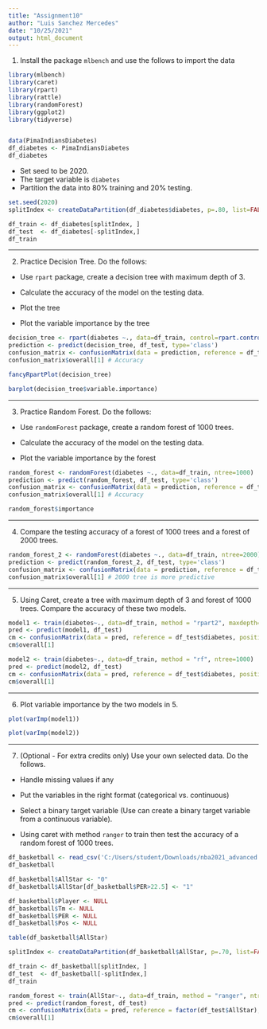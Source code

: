 ```yaml
---
title: "Assignment10"
author: "Luis Sanchez Mercedes"
date: "10/25/2021"
output: html_document
---
```


1. Install the package `mlbench` and use the follows to import the data

```r
library(mlbench)
library(caret)
library(rpart)
library(rattle)
library(randomForest)
library(ggplot2)
library(tidyverse)


data(PimaIndiansDiabetes)
df_diabetes <- PimaIndiansDiabetes
df_diabetes
```

- Set seed to be 2020. 
- The target variable is `diabetes`
- Partition the data into 80% training and 20% testing.  
```r
set.seed(2020)
splitIndex <- createDataPartition(df_diabetes$diabetes, p=.80, list=FALSE )

df_train <- df_diabetes[splitIndex, ]
df_test  <- df_diabetes[-splitIndex,]
df_train

```


-------

2. Practice Decision Tree.  Do the follows:

  - Use `rpart` package, create a decision tree with maximum depth of 3. 
  
  - Calculate the accuracy of the model on the testing data. 
  
  - Plot the tree
  
  - Plot the variable importance by the tree
  
```r
decision_tree <- rpart(diabetes ~., data=df_train, control=rpart.control(maxdepth=3))
prediction <- predict(decision_tree, df_test, type='class')
confusion_matrix <- confusionMatrix(data = prediction, reference = df_test$diabetes, positive = "neg")
confusion_matrix$overall[1] # Accuracy
```
```r
fancyRpartPlot(decision_tree)
```

```r
barplot(decision_tree$variable.importance)

```

-------

3. Practice Random Forest.  Do the follows: 

  - Use `randomForest` package, create a random forest of 1000 trees. 
  
  - Calculate the accuracy of the model on the testing data. 
  
  - Plot the variable importance by the forest
```r
random_forest <- randomForest(diabetes ~., data=df_train, ntree=1000)
prediction <- predict(random_forest, df_test, type='class')
confusion_matrix <- confusionMatrix(data = prediction, reference = df_test$diabetes, positive = "neg")
confusion_matrix$overall[1] # Accuracy
```
```r
random_forest$importance
```


-------

4. Compare the testing accuracy of a forest of 1000 trees and a forest of 2000 trees. 
```r
random_forest_2 <- randomForest(diabetes ~., data=df_train, ntree=2000)
prediction <- predict(random_forest_2, df_test, type='class')
confusion_matrix <- confusionMatrix(data = prediction, reference = df_test$diabetes, positive = "neg")
confusion_matrix$overall[1] # 2000 tree is more predictive
```


-------

5. Using Caret, create a tree with maximum depth of 3 and forest of 1000 trees. Compare the accuracy of these two models.
```r
model1 <- train(diabetes~., data=df_train, method = "rpart2", maxdepth=3)
pred <- predict(model1, df_test)
cm <- confusionMatrix(data = pred, reference = df_test$diabetes, positive = "neg")
cm$overall[1]
```

```r
model2 <- train(diabetes~., data=df_train, method = "rf", ntree=1000)
pred <- predict(model2, df_test)
cm <- confusionMatrix(data = pred, reference = df_test$diabetes, positive = "neg")
cm$overall[1]
```

-------

6. Plot variable importance by the two models in 5. 
```r
plot(varImp(model1))
```

```r
plot(varImp(model2))
```


-------

7. (Optional - For extra credits only) Use your own selected data.  Do the follows. 

- Handle missing values if any

- Put the variables in the right format (categorical vs. continuous)

- Select a binary target variable (Use can create a binary target variable from a continuous variable). 

- Using caret with method `ranger` to train then test the accuracy of a random forest of 1000 trees.

```r
df_basketball <- read_csv('C:/Users/student/Downloads/nba2021_advanced.csv', show_col_types = FALSE)
df_basketball
```
```r
df_basketball$AllStar <- "0"
df_basketball$AllStar[df_basketball$PER>22.5] <- "1"

df_basketball$Player <- NULL
df_basketball$Tm <- NULL
df_basketball$PER <- NULL
df_basketball$Pos <- NULL

table(df_basketball$AllStar)

```

```r
splitIndex <- createDataPartition(df_basketball$AllStar, p=.70, list=FALSE )

df_train <- df_basketball[splitIndex, ]
df_test  <- df_basketball[-splitIndex,]
df_train
```





```r
random_forest <- train(AllStar~., data=df_train, method = "ranger", ntree=1000)
pred <- predict(random_forest, df_test)
cm <- confusionMatrix(data = pred, reference = factor(df_test$AllStar), positive = "1")
cm$overall[1]
```

